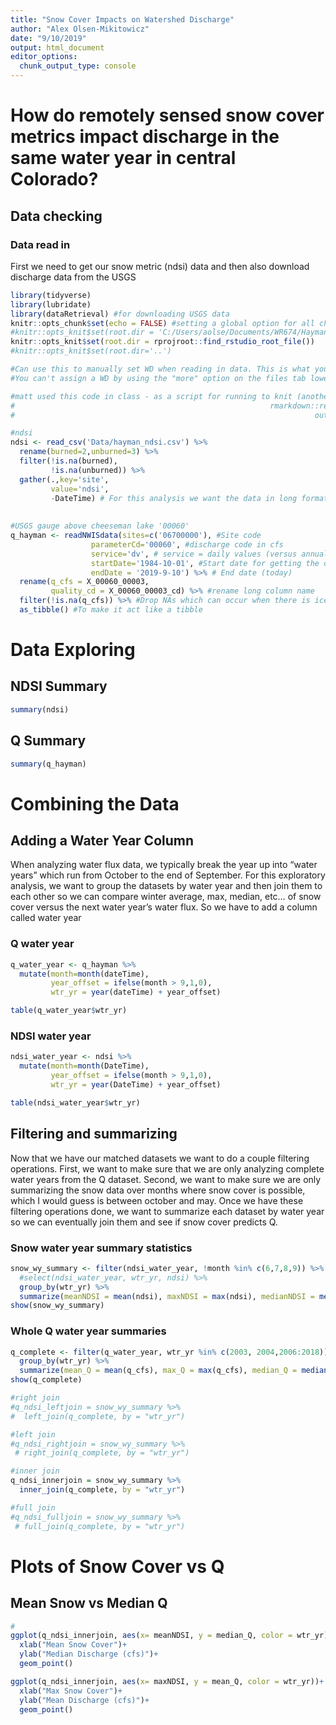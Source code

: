 ```yaml
---
title: "Snow Cover Impacts on Watershed Discharge"
author: "Alex Olsen-Mikitowicz"
date: "9/10/2019"
output: html_document
editor_options: 
  chunk_output_type: console
---
```


# How do remotely sensed snow cover metrics impact discharge in the same water year in central Colorado?


## Data checking


### Data read in


First we need to get our snow metric (ndsi) data and then also download discharge data from the USGS

```r
library(tidyverse) 
library(lubridate)
library(dataRetrieval) #for downloading USGS data
knitr::opts_chunk$set(echo = FALSE) #setting a global option for all chunks 
#knitr::opts_knit$set(root.dir = 'C:/Users/aolse/Documents/WR674/Hayman_Fire_NDVI_Trace_Round3')
knitr::opts_knit$set(root.dir = rprojroot::find_rstudio_root_file())
#knitr::opts_knit$set(root.dir='..')
```


```r
#Can use this to manually set WD when reading in data. This is what you need to do when reading data in Rmd and other similar things that get knitted: knitr::opts_knit$set(root.dir="../")
#You can't assign a WD by using the "more" option on the files tab lower right window pane

#matt used this code in class - as a script for running to knit (another useful tool is render            
#                                                         rmarkdown::render("src/2_ndsi_q.Rmd", 
#                                                                   output_file = "../docs/2_ndsi.q.html")

#ndsi 
ndsi <- read_csv('Data/hayman_ndsi.csv') %>%
  rename(burned=2,unburned=3) %>%
  filter(!is.na(burned),
         !is.na(unburned)) %>%
  gather(.,key='site',
         value='ndsi',
         -DateTime) # For this analysis we want the data in long format
  
  
#USGS gauge above cheeseman lake '00060'
q_hayman <- readNWISdata(sites=c('06700000'), #Site code 
                  parameterCd='00060', #discharge code in cfs
                  service='dv', # service = daily values (versus annual)
                  startDate='1984-10-01', #Start date for getting the data
                  endDate = '2019-9-10') %>% # End date (today) 
  rename(q_cfs = X_00060_00003,
         quality_cd = X_00060_00003_cd) %>% #rename long column name
  filter(!is.na(q_cfs)) %>% #Drop NAs which can occur when there is ice or sensor breaks
  as_tibble() #To make it act like a tibble

```

# Data Exploring

## NDSI Summary

```r
summary(ndsi)
```

## Q Summary
```r
summary(q_hayman)
```

# Combining the Data

## Adding a Water Year Column
When analyzing water flux data, we typically break the year up into “water years” which run from October to the end of September. For this exploratory analysis, we want to group the datasets by water year and then join them to each other so we can compare winter average, max, median, etc… of snow cover versus the next water year’s water flux. So we have to add a column called water year

### Q water year

```r
q_water_year <- q_hayman %>%
  mutate(month=month(dateTime),
         year_offset = ifelse(month > 9,1,0),
         wtr_yr = year(dateTime) + year_offset)

table(q_water_year$wtr_yr)
```

### NDSI water year

```r
ndsi_water_year <- ndsi %>%
  mutate(month=month(DateTime),
         year_offset = ifelse(month > 9,1,0),
         wtr_yr = year(DateTime) + year_offset)

table(ndsi_water_year$wtr_yr)
```

## Filtering and summarizing
Now that we have our matched datasets we want to do a couple filtering operations. First, we want to make sure that we are only analyzing complete water years from the Q dataset. Second, we want to make sure we are only summarizing the snow data over months where snow cover is possible, which I would guess is between october and may. Once we have these filtering operations done, we want to summarize each dataset by water year so we can eventually join them and see if snow cover predicts Q.


### Snow water year summary statistics
```r

snow_wy_summary <- filter(ndsi_water_year, !month %in% c(6,7,8,9)) %>%
  #select(ndsi_water_year, wtr_yr, ndsi) %>%
  group_by(wtr_yr) %>%
  summarize(meanNDSI = mean(ndsi), maxNDSI = max(ndsi), medianNDSI = median(ndsi))
show(snow_wy_summary)

```

### Whole Q water year summaries
```r
q_complete <- filter(q_water_year, wtr_yr %in% c(2003, 2004,2006:2018))%>%
  group_by(wtr_yr) %>%
  summarize(mean_Q = mean(q_cfs), max_Q = max(q_cfs), median_Q = median(q_cfs))
show(q_complete)

```

```r
#right join
#q_ndsi_leftjoin = snow_wy_summary %>% 
#  left_join(q_complete, by = "wtr_yr")

#left join
#q_ndsi_rightjoin = snow_wy_summary %>% 
 # right_join(q_complete, by = "wtr_yr")

#inner join
q_ndsi_innerjoin = snow_wy_summary %>% 
  inner_join(q_complete, by = "wtr_yr")

#full join
#q_ndsi_fulljoin = snow_wy_summary %>% 
 # full_join(q_complete, by = "wtr_yr")

```

# Plots of Snow Cover vs Q
## Mean Snow vs Median Q
```r
#
ggplot(q_ndsi_innerjoin, aes(x= meanNDSI, y = median_Q, color = wtr_yr))+
  xlab("Mean Snow Cover")+
  ylab("Median Discharge (cfs)")+
  geom_point()

```

```r
ggplot(q_ndsi_innerjoin, aes(x= maxNDSI, y = mean_Q, color = wtr_yr))+
  xlab("Max Snow Cover")+
  ylab("Mean Discharge (cfs)")+
  geom_point()

```

